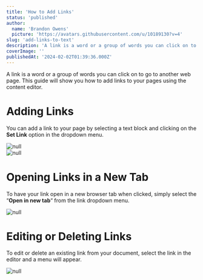 ```yaml
---
title: 'How to Add Links'
status: 'published'
author:
  name: 'Brandon Owens'
  picture: 'https://avatars.githubusercontent.com/u/10189130?v=4'
slug: 'add-links-to-text'
description: 'A link is a word or a group of words you can click on to go to another web page within your Elegant application; or even external urls. This guide will show you how to create text links on your application using the content editor.'
coverImage: ''
publishedAt: '2024-02-02T01:39:36.000Z'
---
```


A link is a word or a group of words you can click on to go to another web page. This guide will show you how to add links to your pages using the content editor.

# Adding Links

You can add a link to your page by selecting a text block and clicking on the **Set Link** option in the dropdown menu.

<div class="my-8 shadow-xl"><img class="rounded-xl" src="/api/images/screenshot-2024-02-01-184405-k3Mj.png" alt="null"></div>

<div class="my-8 shadow-xl"><img class="rounded-xl" src="/api/images/screenshot-2024-02-01-185013-I4MT.png" alt="null"></div>



# Opening Links in a New Tab

To have your link open in a new browser tab when clicked, simply select the “**Open in new tab**“ from the link dropdown menu.

<div class="my-8 shadow-xl"><img class="rounded-xl" src="/api/images/screenshot-2024-02-01-185051-QyMz.png" alt="null"></div>



# Editing or Deleting Links

To edit or delete an existing link from your document, select the link in the editor and a menu will appear.



<div class="my-8 shadow-xl"><img class="rounded-xl" src="/api/images/screenshot-2024-02-01-185124-UwNz.png" alt="null"></div>



